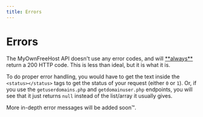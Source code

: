 ```yaml
---
title: Errors
---
```



# Errors

<Callout type="warning" emoji="⚠️">
    The MyOwnFreeHost API doesn't use any error codes, and will <u>**always**</u> return a 200 HTTP code. This is less than ideal, but it is what it is.
</Callout>

To do proper error handling, you would have to get the text inside the `<status></status>` tags to get the status of your request (either `0` or `1`). Or, if you use the `getuserdomains.php` and `getdomainuser.php` endpoints, you will see that it just returns `null` instead of the list/array it usually gives.

<Callout type="info" emoji="ℹ️">
    More in-depth error messages will be added soon™️.
</Callout>